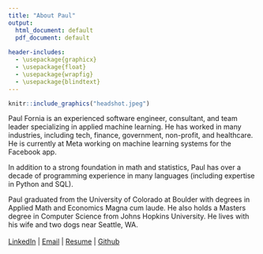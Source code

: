 ```yaml
---
title: "About Paul"
output:
  html_document: default
  pdf_document: default
  
header-includes: 
  - \usepackage{graphicx}
  - \usepackage{float}
  - \usepackage{wrapfig}
  - \usepackage{blindtext}
---
```


```r
knitr::include_graphics("headshot.jpeg")
```

Paul Fornia is an experienced software engineer, consultant, and team leader specializing in applied machine learning. He has worked in many industries, including tech, finance, government, non-profit, and healthcare. He is currently at Meta working on machine learning systems for the Facebook app.

In addition to a strong foundation in math and statistics, Paul has over a decade of programming experience in many languages (including expertise in Python and SQL).

Paul graduated from the University of Colorado at Boulder with degrees in Applied Math and Economics Magna cum laude. He also holds a Masters degree in Computer Science from Johns Hopkins University. He lives with his wife and two dogs near Seattle, WA.
<br></br>
[LinkedIn](https://www.linkedin.com/in/paulfornia/) |
[Email](mailto:paulfornia@gmail.com) |
[Resume](./Resume_Fornia_2022_07_15.pdf) |
[Github](https://github.com/pfornia)